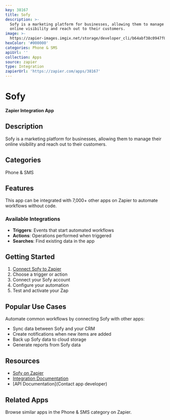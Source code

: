 ```yaml
---
key: 38167
title: Sofy
description: >-
  Sofy is a marketing platform for businesses, allowing them to manage their
  online visibility and reach out to their customers.
image: >-
  https://zapier-images.imgix.net/storage/developer_cli/b64abf38c0947f01a85b0d08e0badd66.png?auto=format%2Ccompress&ixlib=python-3.0.0&q=50
hexColor: '#000000'
categories: Phone & SMS
apiUrl: ''
collection: Apps
source: zapier
type: Integration
zapierUrl: 'https://zapier.com/apps/38167'
---
```

# Sofy

**Zapier Integration App**

## Description

Sofy is a marketing platform for businesses, allowing them to manage their online visibility and reach out to their customers.

## Categories

Phone & SMS

## Features

This app can be integrated with 7,000+ other apps on Zapier to automate workflows without code.

### Available Integrations

- **Triggers**: Events that start automated workflows
- **Actions**: Operations performed when triggered
- **Searches**: Find existing data in the app

## Getting Started

1. [Connect Sofy to Zapier](https://zapier.com/apps/38167)
2. Choose a trigger or action
3. Connect your Sofy account
4. Configure your automation
5. Test and activate your Zap

## Popular Use Cases

Automate common workflows by connecting Sofy with other apps:

- Sync data between Sofy and your CRM
- Create notifications when new items are added
- Back up Sofy data to cloud storage
- Generate reports from Sofy data

## Resources

- [Sofy on Zapier](https://zapier.com/apps/38167)
- [Integration Documentation](https://zapier.com/apps/38167/integrations)
- [API Documentation](Contact app developer)

## Related Apps

Browse similar apps in the Phone & SMS category on Zapier.
